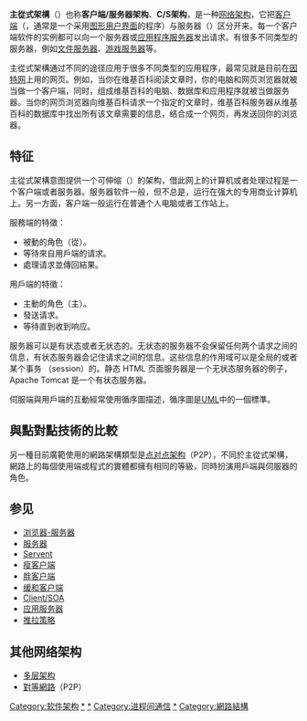 {{Unreferenced|time=2017-11-26T08:21:46+00:00}}
{{noteTA
|G1=IT
}}
'''主從式架構'''（{{lang-en|Client-server model}}）也称'''客户端/服务器架构'''、'''C/S架构'''，是一种[[网络架构|网络架构]]，它把[[客户端|客户端]]（{{lang-en|Client}}，通常是一个采用[[图形用户界面|图形用户界面]]的程序）与服务器（{{lang-en|Server}}）区分开来。每一个客户端软件的实例都可以向一个服务器或[[应用程序服务器|应用程序服务器]]发出请求。有很多不同类型的服务器，例如[[文件服务器|文件服务器]]、[[游戏服务器|游戏服务器]]等。

主從式架構通过不同的途径应用于很多不同类型的应用程序，最常见就是目前在[[因特网|因特网]]上用的网页。例如，当你在维基百科阅读文章时，你的电脑和网页浏览器就被当做一个客户端，同时，组成维基百科的电脑、数据库和应用程序就被当做服务器。当你的网页浏览器向维基百科请求一个指定的文章时，维基百科服务器从维基百科的数据库中找出所有该文章需要的信息，结合成一个网页，再发送回你的浏览器。

== 特征 ==
主從式架構意图提供一个可伸缩（{{lang-en|scalable}}）的架构，借此网上的计算机或者处理过程是一个客户端或者服务器。服务器软件一般，但不总是，运行在强大的专用商业计算机上。另一方面，客户端一般运行在普通个人电脑或者工作站上。

服務端的特徵：

* 被動的角色（從）。
* 等待來自用戶端的请求。
* 處理请求並傳回結果。

用戶端的特徵：

* 主動的角色（主）。
* 發送请求。
* 等待直到收到响应。

服务器可以是有状态或者无状态的。无状态的服务器不会保留任何两个请求之间的信息，有状态服务器会记住请求之间的信息。这些信息的作用域可以是全局的或者某个事务 （session）的。静态 HTML 页面服务器是一个无状态服务器的例子，Apache Tomcat 是一个有状态服务器。

伺服端與用戶端的互動經常使用循序圖描述，循序圖是[[UML|UML]]中的一個標準。

== 與點對點技術的比較 ==
另一種目前廣範使用的網路架構類型是[[點對點技術|点对点架构]]（P2P），不同於主從式架構，網路上的每個使用端或程式的實體都擁有相同的等級，同時扮演用戶端與伺服器的角色。

== 参见 ==
*[[浏览器-服务器|浏览器-服务器]]
*[[服务器|服务器]]
*[[Servent|Servent]]
*[[瘦客户端|瘦客户端]]
*[[胖客户端|胖客户端]]
*[[缓和客户端|缓和客户端]]
*[[Client/SOA|Client/SOA]]
*[[应用服务器|应用服务器]]
*[[推拉策略|推拉策略]]

== 其他网络架构 ==
*[[多层架构|多层架构]]
*[[對等網路|對等網路]]（P2P）

[[Category:软件架构|Category:软件架构]]
[[Category:应用层协议|*]]
[[Category:客戶端|*]]
[[Category:进程间通信|Category:进程间通信]]
[[Category:服务器|*]]
[[Category:網路結構|Category:網路結構]]